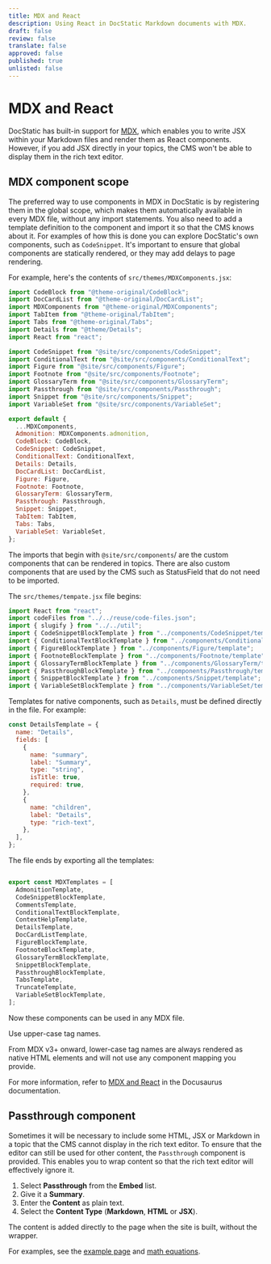 ```yaml
---
title: MDX and React
description: Using React in DocStatic Markdown documents with MDX.
draft: false
review: false
translate: false
approved: false
published: true
unlisted: false
---
```


# MDX and React

DocStatic has built-in support for [MDX](https://mdxjs.com/), which enables you to write JSX within your Markdown files and render them as React components. However, if you add JSX directly in your topics, the CMS won't be able to display them in the rich text editor.

## MDX component scope

The preferred way to use components in MDX in DocStatic is by registering them in the global scope, which makes them automatically available in every MDX file, without any import statements. You also need to add a template definition to the component and import it so that the CMS knows about it. For examples of how this is done you can explore DocStatic's own components, such as `CodeSnippet`. It's important to ensure that global components are statically rendered, or they may add delays to page rendering.

For example, here's the contents of `src/themes/MDXComponents.jsx`:

```javascript
import CodeBlock from "@theme-original/CodeBlock";
import DocCardList from "@theme-original/DocCardList";
import MDXComponents from "@theme-original/MDXComponents";
import TabItem from "@theme-original/TabItem";
import Tabs from "@theme-original/Tabs";
import Details from "@theme/Details";
import React from "react";

import CodeSnippet from "@site/src/components/CodeSnippet";
import ConditionalText from "@site/src/components/ConditionalText";
import Figure from "@site/src/components/Figure";
import Footnote from "@site/src/components/Footnote";
import GlossaryTerm from "@site/src/components/GlossaryTerm";
import Passthrough from "@site/src/components/Passthrough";
import Snippet from "@site/src/components/Snippet";
import VariableSet from "@site/src/components/VariableSet";

export default {
  ...MDXComponents,
  Admonition: MDXComponents.admonition,
  CodeBlock: CodeBlock,
  CodeSnippet: CodeSnippet,
  ConditionalText: ConditionalText,
  Details: Details,
  DocCardList: DocCardList,
  Figure: Figure,
  Footnote: Footnote,
  GlossaryTerm: GlossaryTerm,
  Passthrough: Passthrough,
  Snippet: Snippet,
  TabItem: TabItem,
  Tabs: Tabs,
  VariableSet: VariableSet,
};
```

The imports that begin with `@site/src/components`/ are the custom components that can be rendered in topics. There are also custom components that are used by the CMS such as StatusField that do not need to be imported.

The `src/themes/tempate.jsx` file begins:

```javascript
import React from "react";
import codeFiles from "../../reuse/code-files.json";
import { slugify } from "../../util";
import { CodeSnippetBlockTemplate } from "../components/CodeSnippet/template";
import { ConditionalTextBlockTemplate } from "../components/ConditionalText/template";
import { FigureBlockTemplate } from "../components/Figure/template";
import { FootnoteBlockTemplate } from "../components/Footnote/template";
import { GlossaryTermBlockTemplate } from "../components/GlossaryTerm/template";
import { PassthroughBlockTemplate } from "../components/Passthrough/template";
import { SnippetBlockTemplate } from "../components/Snippet/template";
import { VariableSetBlockTemplate } from "../components/VariableSet/template";
```

Templates for native components, such as `Details`, must be defined directly in the file. For example:

```javascript
const DetailsTemplate = {
  name: "Details",
  fields: [
    {
      name: "summary",
      label: "Summary",
      type: "string",
      isTitle: true,
      required: true,
    },
    {
      name: "children",
      label: "Details",
      type: "rich-text",
    },
  ],
};
```

The file ends by exporting all the templates:

```javascript

export const MDXTemplates = [
  AdmonitionTemplate,
  CodeSnippetBlockTemplate,
  CommentsTemplate,
  ConditionalTextBlockTemplate,
  ContextHelpTemplate,
  DetailsTemplate,
  DocCardListTemplate,
  FigureBlockTemplate,
  FootnoteBlockTemplate,
  GlossaryTermBlockTemplate,
  SnippetBlockTemplate,
  PassthroughBlockTemplate,
  TabsTemplate,
  TruncateTemplate,
  VariableSetBlockTemplate,
];
```

Now these components can be used in any MDX file.

<Admonition type="caution" title="Caution">
  Use upper-case tag names.

  From MDX v3+ onward, lower-case tag names are always rendered as native HTML elements and will not use any component mapping you provide.
</Admonition>

For more information, refer to [MDX and React](https://docusaurus.io/docs/markdown-features/react) in the Docusaurus documentation.

## Passthrough component

Sometimes it will be necessary to include some HTML, JSX or Markdown in a topic that the CMS cannot display in the rich text editor. To ensure that the editor can still be used for other content, the `Passthrough` component is provided. This enables you to wrap content so that the rich text editor will effectively ignore it.

1. Select **Passthrough** from the **Embed** list.
2. Give it a **Summary**.
3. Enter the **Content** as plain text.
4. Select the **Content Type** (**Markdown**, **HTML** or **JSX**).

The content is added directly to the page when the site is built, without the wrapper.

For examples, see the [example page](/example-page) and [math equations](/docs/guides/markdown-features/math-equations).
